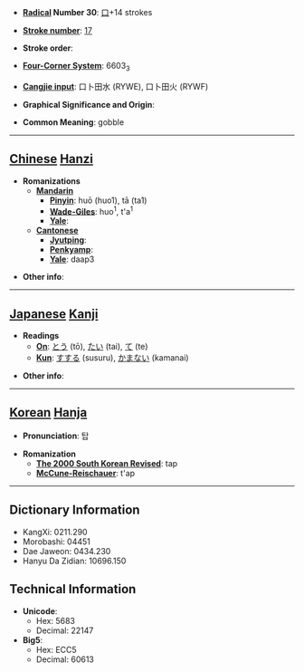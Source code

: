 * '''[[Wiktionary:Chinese radical index| Radical]] Number 30''': [[Wiktionary:Chinese radical index 口|口]]+14 strokes

* '''[[Wiktionary:Chinese total strokes index|Stroke number]]''': [[Wiktionary:Chinese total strokes index 17|17]]

* '''Stroke order''': 

* '''[[Wiktionary:Chinese four corner index|Four-Corner System]]''': 6603<sub>3</sub>

* '''[[Wiktionary:Chinese Cangjie index|Cangjie input]]''': 口卜田水 (RYWE), 口卜田火 (RYWF)

* '''Graphical Significance and Origin''': 

* '''Common Meaning''': gobble

----

== [[Chinese]] [[Hanzi]] ==

* '''Romanizations'''
** '''[[Mandarin]]'''
*** '''[[Pinyin]]''': huō (huo1), tā (ta1)
*** '''[[Wade-Giles]]''': huo<sup>1</sup>, t'a<sup>1</sup>
*** '''[[Yale]]''': 
** '''[[Cantonese]]'''
*** '''[[Jyutping]]''':
*** '''[[Penkyamp]]''': 
*** '''[[Yale]]''': daap3

* '''Other info''': 

----

== [[Japanese]] [[Kanji]] ==

* '''Readings'''
** '''[[On]]''': [[とう]] (tō), [[たい]] (tai), [[て]] (te)
** '''[[Kun]]''': [[すする]] (susuru), [[かまない]] (kamanai)

* '''Other info''':  

----

== [[Korean]] [[Hanja]] ==

* '''Pronunciation''': 탑

* '''Romanization'''
** '''[[The 2000 South Korean Revised Romanization|The 2000 South Korean Revised]]''': tap
** '''[[McCune-Reischauer]]''': t'ap

----

== Dictionary Information ==

* KangXi: 0211.290
* Morobashi: 04451
* Dae Jaweon: 0434.230
* Hanyu Da Zidian: 10696.150

== Technical Information ==

* '''Unicode''':
** Hex: 5683
** Decimal: 22147
* '''Big5''':
** Hex: ECC5
** Decimal: 60613